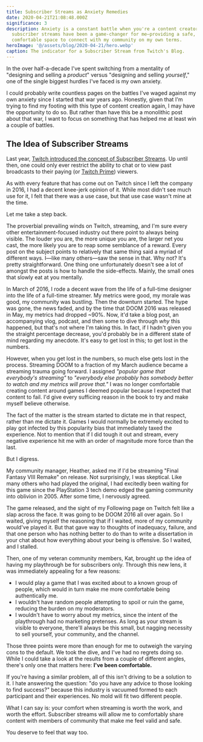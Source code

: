 ```yaml
---
title: Subscriber Streams as Anxiety Remedies
date: 2020-04-21T21:08:48.000Z
significance: 3
description: Anxiety is a constant battle when you're a content creator, but
  subscriber streams have been a game-changer for me—providing a safe,
  comfortable space to connect with my community on my own terms.
heroImage: '@/assets/blog/2020-04-21/hero.webp'
caption: The indicator for a Subscriber Stream from Twitch's Blog.
---
```



<Lead>

In the over half-a-decade I've spent switching from a mentality of "designing and selling a _product_" versus "designing and selling _yourself_," one of the single biggest hurdles I've faced is my own anxiety.

</Lead>

I could probably write countless pages on the battles I've waged against my own anxiety since I started that war years ago. Honestly, given that I'm trying to find my footing with this type of content creation again, I may have the opportunity to do so. But rather than have this be a monolithic post about that war, I want to focus on something that has helped me at least win a couple of battles.

## The Idea of Subscriber Streams

Last year, [Twitch introduced the concept of Subscriber Streams](https://blog.twitch.tv/en/2019/06/26/superfans-welcome-subscriber-streams-are-coming-to-twitch-fc90cab23a73/). Up until then, one could only ever restrict the ability to chat or to view past broadcasts to their paying (or [Twitch Prime](https://twitch.amazon.com/tp)) viewers.

As with every feature that has come out on Twitch since I left the company in 2016, I had a decent knee-jerk opinion of it. While most didn't see much use for it, I felt that there was a use case, but that use case wasn't mine at the time.

Let me take a step back.

The proverbial prevailing winds on Twitch, streaming, and I'm sure every other entertainment-focused industry out there point to always being visible. The louder you are, the more unique you are, the larger net you cast, the more likely you are to reap some semblance of a reward. Every post on the subject points to relatively that same thing said a myriad of different ways. I—like many others—saw the sense in that. Why not? It's pretty straightforward. One thing one unfortunately doesn't see a lot of amongst the posts is how to handle the side-effects. Mainly, the small ones that slowly eat at you mentally.

In March of 2016, I rode a decent wave from the life of a full-time designer into the life of a full-time streamer. My metrics were good, my morale was good, my community was bustling. Then the downturn started. The hype was gone, the news faded, and by the time that DOOM 2016 was released in May, my metrics had dropped ~90%. Now, it'd take a blog post, an accompanying vlog, podcast, and then some to dive through _why_ this happened, but that's not where I'm taking this. In fact, if I hadn't given you the straight percentage decrease, you'd probably be in a different state of mind regarding my anecdote. It's easy to get lost in this; to get lost in the numbers.

However, when you get lost in the numbers, so much else gets lost in the process. Streaming DOOM to a fraction of my March audience became a streaming trauma going forward. I assigned _"popular game that everybody's streaming"_ to _"everybody else probably has somebody better to watch and my metrics will prove that."_ I was no longer comfortable creating content around games I deemed popular because I expected that content to fail. I'd give every sufficing reason in the book to try and make myself believe otherwise.

The fact of the matter is the stream started to dictate me in that respect, rather than me dictate it. Games I would normally be extremely excited to play got infected by this popularity bias that immediately taxed the experience. Not to mention that if I did tough it out and stream, every negative experience hit me with an order of magnitude more force than the last.

But I digress.

My community manager, Heather, asked me if I'd be streaming "Final Fantasy VIII Remake" on release. Not surprisingly, I was skeptical. Like many others who had played the original, I had excitedly been waiting for this game since the PlayStation 3 tech demo edged the gaming community into oblivion in 2005. After some time, I nervously agreed.

The game released, and the sight of my Following page on Twitch felt like a slap across the face. It was going to be DOOM 2016 all over again. So I waited, giving myself the reasoning that if I waited, more of my community would've played it. But that gave way to thoughts of inadequacy, failure, and that one person who has nothing better to do than to write a dissertation in your chat about how everything about your being is offensive. So I waited, and I stalled.

Then, one of my veteran community members, Kat, brought up the idea of having my playthrough be for subscribers only. Through this new lens, it was immediately appealing for a few reasons:

* I would play a game that I was excited about to a known group of people, which would in turn make me more comfortable being authentically me.
* I wouldn't have random people attempting to spoil or ruin the game, reducing the burden on my moderators.
* I wouldn't have to worry about my metrics, since the intent of the playthrough had no marketing pretenses. As long as your stream is visible to everyone, there'll always be this small, but nagging necessity to sell yourself, your community, and the channel.

Those three points were more than enough for me to outweigh the varying cons to the default. We took the dive, and I've had no regrets doing so. While I could take a look at the results from a couple of different angles, there's only one that matters here: **I've been comfortable.**

If you're having a similar problem, all of this isn't driving to be a solution to it. I hate answering the question: "do you have any advice to those looking to find success?" because this industry is vacuumed formed to each participant and their experiences. No mold will fit two different people.

What I can say is: your comfort when streaming is worth the work, and worth the effort. Subscriber streams will allow me to comfortably share content with members of community that make me feel valid and safe.

You deserve to feel that way too.
